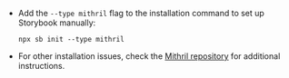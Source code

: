- Add the `--type mithril` flag to the installation command to set up Storybook manually:

  ```shell
  npx sb init --type mithril
  ```

- For other installation issues, check the [Mithril repository](https://github.com/storybookjs/mithril) for additional instructions.